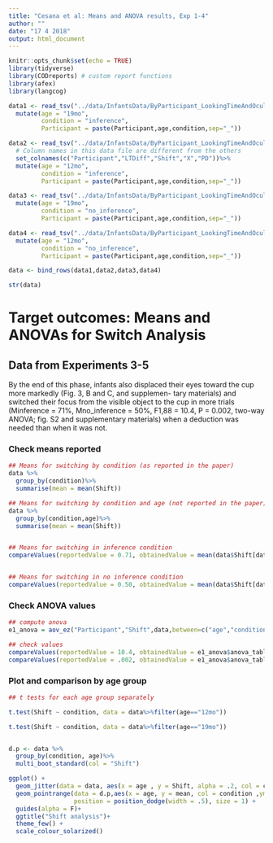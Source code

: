 ```yaml
---
title: "Cesana et al: Means and ANOVA results, Exp 1-4"
author: ""
date: "17 4 2018"
output: html_document
---
```


```r
knitr::opts_chunk$set(echo = TRUE)
library(tidyverse)
library(CODreports) # custom report functions
library(afex)
library(langcog)
```

```r
data1 <- read_tsv("../data/InfantsData/ByParticipant_LookingTimeAndOculomotorMeasures/E3-byParticipant.txt") %>%
  mutate(age = "19mo",
         condition = "inference",
         Participant = paste(Participant,age,condition,sep="_"))

data2 <- read_tsv("../data/InfantsData/ByParticipant_LookingTimeAndOculomotorMeasures/E4-byParticipant.txt") %>%
  # Column names in this data file are different from the others
  set_colnames(c("Participant","LTDiff","Shift","X","PD"))%>%
  mutate(age = "12mo",
         condition = "inference",
         Participant = paste(Participant,age,condition,sep="_"))

data3 <- read_tsv("../data/InfantsData/ByParticipant_LookingTimeAndOculomotorMeasures/E5-byParticipant.txt") %>%
  mutate(age = "19mo",
         condition = "no_inference",
         Participant = paste(Participant,age,condition,sep="_"))

data4 <- read_tsv("../data/InfantsData/ByParticipant_LookingTimeAndOculomotorMeasures/E6-byParticipant.txt") %>%
  mutate(age = "12mo",
         condition = "no_inference",
         Participant = paste(Participant,age,condition,sep="_"))

data <- bind_rows(data1,data2,data3,data4)

str(data)
```

# Target outcomes: Means and ANOVAs for Switch Analysis
## Data from Experiments 3-5
By the end of this phase, infants also displaced their eyes toward the cup more markedly (Fig. 3, B and C, and supplemen- tary materials) and switched their focus from the visible object to the cup in more trials (Minference = 71%, Mno_inference = 50%, F1,88 = 10.4, P = 0.002, two-way ANOVA; fig. S2 and supplementary
materials) when a deduction was needed than when it was not.

### Check means reported
```r
## Means for switching by condition (as reported in the paper)
data %>%
  group_by(condition)%>%
  summarise(mean = mean(Shift))

## Means for switching by condition and age (not reported in the paper)
data %>%
  group_by(condition,age)%>%
  summarise(mean = mean(Shift))


## Means for switching in inference condition
compareValues(reportedValue = 0.71, obtainedValue = mean(data$Shift[data$condition=="inference"]) , isP = F)


## Means for switching in no inference condition
compareValues(reportedValue = 0.50, obtainedValue = mean(data$Shift[data$condition=="no_inference"]) , isP = F)


```
### Check ANOVA values
```r
## compute anova
e1_anova = aov_ez("Participant","Shift",data,between=c("age","condition"))

## check values
compareValues(reportedValue = 10.4, obtainedValue = e1_anova$anova_table$F[2], isP = F)
compareValues(reportedValue = .002, obtainedValue = e1_anova$anova_table$`Pr(>F)`[2], isP = T)

```
### Plot and comparison by age group
```r
## t tests for each age group separately

t.test(Shift ~ condition, data = data%>%filter(age=="12mo"))

t.test(Shift ~ condition, data = data%>%filter(age=="19mo"))


d.p <- data %>%
  group_by(condition, age)%>%
  multi_boot_standard(col = "Shift")

ggplot() +
  geom_jitter(data = data, aes(x = age , y = Shift, alpha = .2, col = condition), width = .1,height = .0)+
  geom_pointrange(data = d.p,aes(x = age, y = mean, col = condition ,ymin = ci_lower, ymax = ci_upper), 
                  position = position_dodge(width = .5), size = 1) + 
  guides(alpha = F)+
  ggtitle("Shift analysis")+
  theme_few() + 
  scale_colour_solarized()



```

